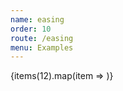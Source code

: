 ```yaml
---
name: easing
order: 10
route: /easing
menu: Examples
---
```



<Playground >
    <Carousel 
        easing="cubic-bezier(1,.15,.55,1.54)"
        tiltEasing="cubic-bezier(0.110, 1, 1.000, 0.210)"
        transitionMs={700}
        itemsToShow={3}
    >
        {items(12).map(item => <Item key={item.id} {...item}/>)}
    </Carousel>
</Playground>